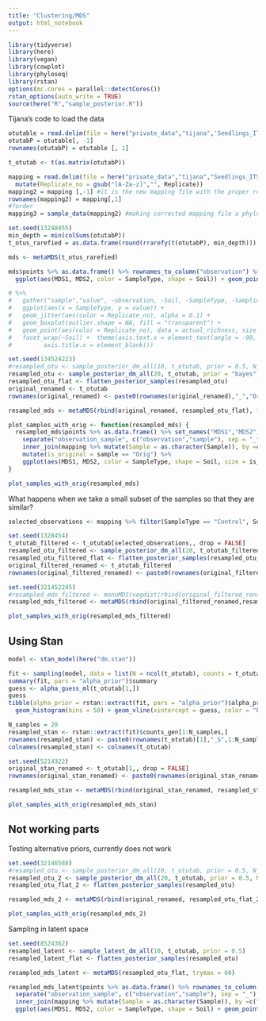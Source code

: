 ```yaml
---
title: "Clustering/MDS"
output: html_notebook
---
```



```r
library(tidyverse)
library(here)
library(vegan)
library(cowplot)
library(phyloseq)
library(rstan)
options(mc.cores = parallel::detectCores())
rstan_options(auto_write = TRUE)
source(here("R","sample_posterior.R"))

```

Tijana's code to load the data
```r
otutable = read.delim(file = here("private_data","tijana",'Seedlings_ITS2_otutab_ALL.csv'), sep = "\t") #reading the data I want to use
otutabP = otutable[, -1]
rownames(otutabP) = otutable [, 1]

t_otutab <- t(as.matrix(otutabP))

mapping = read.delim(file = here("private_data","tijana","Seedlings_ITS2_year1_mapping.csv"), sep = ",") %>%
  mutate(Replicate_no = gsub("[A-Za-z]","", Replicate))
mapping2 = mapping [,-1] #it is the new mapping file with the proper row names, same as in previous case, here we added names from the mapping
rownames(mapping2) = mapping[,1]
#?order
mapping3 = sample_data(mapping2) #making corrected mapping file a phyloseq object

```


```r
set.seed(13248455)
min_depth = min(colSums(otutabP))
t_otus_rarefied = as.data.frame(round(rrarefy(t(otutabP), min_depth)))

mds <- metaMDS(t_otus_rarefied)

```

```r
mds$points %>% as.data.frame() %>% rownames_to_column("observation") %>% inner_join(mapping %>% mutate(Sample = as.character(Sample)), by =c("observation" = "Sample")) %>%
  ggplot(aes(MDS1, MDS2, color = SampleType, shape = Soil)) + geom_point(size = 2)

# %>%
#   gather("sample","value", -observation, -Soil, -SampleType, -Sampling_time, -Replicate, - SoilSample, -Replicate_no) %>%
#   ggplot(aes(x = SampleType, y = value)) + 
#   geom_jitter(aes(color = Replicate_no), alpha = 0.1) +
#   geom_boxplot(outlier.shape = NA, fill = "transparent") + 
#   geom_point(aes(color = Replicate_no), data = actual_richness, size = 3) +
#   facet_wrap(~Soil) +  theme(axis.text.x = element_text(angle = -90, hjust = 0),
#         axis.title.x = element_blank())
```

```r
set.seed(134524223)
#resampled_otu <- sample_posterior_dm_all(10, t_otutab, prior = 0.5, N_draws = "original") 
resampled_otu <- sample_posterior_dm_all(20, t_otutab, prior = "bayes", N_draws = "original")
resampled_otu_flat <- flatten_posterior_samples(resampled_otu)
original_renamed <- t_otutab
rownames(original_renamed) <- paste0(rownames(original_renamed),"_","Orig")

resampled_mds <- metaMDS(rbind(original_renamed, resampled_otu_flat), trymax = 50)
```



```r
plot_samples_with_orig <- function(resampled_mds) {
  resampled_mds$points %>% as.data.frame() %>% set_names("MDS1","MDS2") %>% rownames_to_column("observation_sample") %>%
    separate("observation_sample", c("observation","sample"), sep = "_")  %>% 
    inner_join(mapping %>% mutate(Sample = as.character(Sample)), by =c("observation" = "Sample")) %>%
    mutate(is_original = sample == "Orig") %>%
    ggplot(aes(MDS1, MDS2, color = SampleType, shape = Soil, size = is_original, alpha = is_original)) + geom_point() + scale_size_manual(values = c(1, 3)) + scale_alpha_manual(values = c(0.3,1))
}

plot_samples_with_orig(resampled_mds)
```

What happens when we take a small subset of the samples so that they are similar?

```r
selected_observations <- mapping %>% filter(SampleType == "Control", Soil == "Spruce") %>% pull("Sample") %>% as.character()

set.seed(1328454)
t_otutab_filtered <- t_otutab[selected_observations,, drop = FALSE]
resampled_otu_filtered <- sample_posterior_dm_all(20, t_otutab_filtered, prior = "bayes", N_draws = "original")
resampled_otu_filtered_flat <- flatten_posterior_samples(resampled_otu_filtered)
original_filtered_renamed <- t_otutab_filtered
rownames(original_filtered_renamed) <- paste0(rownames(original_filtered_renamed),"_","Orig")

set.seed(321452245)
#resampled_mds_filtered <- monoMDS(vegdist(rbind(original_filtered_renamed, resampled_otu_filtered_flat)))
resampled_mds_filtered <- metaMDS(rbind(original_filtered_renamed,resampled_otu_filtered_flat), trymax = 50)

```

```r
plot_samples_with_orig(resampled_mds_filtered)
```


## Using Stan

```r
model <- stan_model(here("dm.stan"))
```

```r
fit <- sampling(model, data = list(N = ncol(t_otutab), counts = t_otutab[1,]))
summary(fit, pars = "alpha_prior")$summary
guess <- alpha_guess_ml(t_otutab[1,])
guess
tibble(alpha_prior = rstan::extract(fit, pars = "alpha_prior")$alpha_prior) %>% ggplot(aes(alpha_prior)) + 
  geom_histogram(bins = 50) + geom_vline(xintercept = guess, color = "blue", size = 2)
```

```r
N_samples = 20
resampled_stan <- rstan::extract(fit)$counts_gen[1:N_samples,]
rownames(resampled_stan) <- paste0(rownames(t_otutab)[1],"_S",1:N_samples)
colnames(resampled_stan) <- colnames(t_otutab)

set.seed(5214322)
original_stan_renamed <- t_otutab[1,, drop = FALSE]
rownames(original_stan_renamed) <- paste0(rownames(original_stan_renamed),"_","Orig")

resampled_mds_stan <- metaMDS(rbind(original_stan_renamed, resampled_stan), trymax = 50)

```

```r
plot_samples_with_orig(resampled_mds_stan)
```


## Not working parts
Testing alternative priors, currently does not work

```r
set.seed(32146588)
#resampled_otu <- sample_posterior_dm_all(10, t_otutab, prior = 0.5, N_draws = "original") 
resampled_otu_2 <- sample_posterior_dm_all(20, t_otutab, prior = 0.5, N_draws = "original")
resampled_otu_flat_2 <- flatten_posterior_samples(resampled_otu)

resampled_mds_2 <- metaMDS(rbind(original_renamed, resampled_otu_flat_2), trymax = 50)
```
```r
plot_samples_with_orig(resampled_mds_2)
```

Sampling in latent space

```r
set.seed(8524362)
resampled_latent <- sample_latent_dm_all(10, t_otutab, prior = 0.5) 
resampled_latent_flat <- flatten_posterior_samples(resampled_otu)

resampled_mds_latent <- metaMDS(resampled_otu_flat, trymax = 60)
```



```r
resampled_mds_latent$points %>% as.data.frame() %>% rownames_to_column("observation_sample") %>%
  separate("observation_sample", c("observation","sample"), sep = "_")  %>% 
  inner_join(mapping %>% mutate(Sample = as.character(Sample)), by =c("observation" = "Sample")) %>%
  ggplot(aes(MDS1, MDS2, color = SampleType, shape = Soil) + geom_point() 
```

